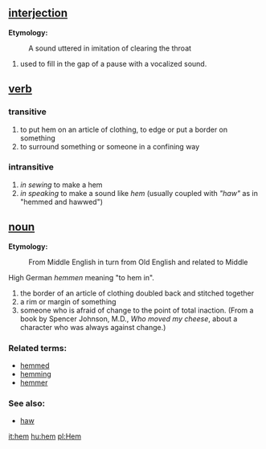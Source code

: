 == [[interjection]] ==
'''Etymology:'''
: A sound uttered in imitation of clearing the throat

# used to fill in the gap of a pause with a vocalized sound.

== [[verb]] ==

=== transitive ===
# to put hem on an article of clothing, to edge or put a border on something 
# to surround something or someone in a confining way

=== intransitive ===

# ''in sewing'' to make a hem
# ''in speaking'' to make a sound like ''hem'' (usually coupled with ''"haw"'' as in "hemmed and hawwed")

== [[noun]] ==

'''Etymology:''' 
:From Middle English in turn from Old English and related to Middle 
High German ''hemmen'' meaning "to hem in".

# the border of an article of clothing doubled back and stitched together
# a rim or margin of something
# someone who is afraid of change to the point of total inaction. (From a book by Spencer Johnson, M.D., ''Who moved my cheese'', about a character who was always against change.)


=== Related terms: ===
*[[hemmed]]
*[[hemming]]
*[[hemmer]] 

=== See also: ===
*[[haw]]

[[it:hem]]
[[hu:hem]]
[[pl:Hem]]